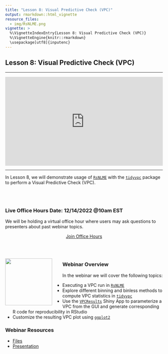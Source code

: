 ```yaml
---
title: "Lesson 8: Visual Predictive Check (VPC)"
output: rmarkdown::html_vignette
resource_files:
  - img/RsNLME.png
vignette: >
  %\VignetteIndexEntry{Lesson 8: Visual Predictive Check (VPC)}
  %\VignetteEngine{knitr::rmarkdown}
  \usepackage[utf8]{inputenc}
---
```


## Lesson 8: Visual Predictive Check (VPC)

---

<div style="padding:56.25% 0 0 0;position:relative;"><iframe src="https://player.vimeo.com/video/776709832?h=53ef440bfa&color=0a7bc1&title=0&byline=0&portrait=0" style="position:absolute;top:0;left:0;width:100%;height:100%;" frameborder="0" allow="autoplay; fullscreen; picture-in-picture" allowfullscreen></iframe></div><script src="https://player.vimeo.com/api/player.js"></script>

---

In Lesson 8, we will demonstrate usage of [`RsNLME`](https://certara.github.io/R-RsNLME/) with the [`tidyvpc`](https://certara.github.io/tidyvpc/) package to perform a Visual Predictive Check (VPC).

<br></br>



### Live Office Hours Date: 12/14/2022 @10am EST

We will be holding a virtual office hour where users may ask questions to presenters about past webinar topics. 

<center>
<a class = "registration-button" href="https://certara.zoom.us/j/85642806232?pwd=aGhzRUNidkNvMEJMS0UxRmhlSWNzUT09" target="_blank">Join Office Hours</a>
</center>

<br></br>

<a href = "https://certara.github.io/tidyvpc/"><img src='img/tidyvpc.png'  align="left" style = "height: 150px; padding-right: 30px;"/></a>

### Webinar Overview

In the webinar we will cover the following topics:

* Executing a VPC run in [`RsNLME`](https://certara.github.io/R-RsNLME/)
* Explore different binning and binless methods to compute VPC statistics in [`tidyvpc`](https://certara.github.io/tidyvpc/)
* Use the [`VPCResults`](https://certara.github.io/R-VPCResults/) Shiny App to parameterize a VPC from the GUI and generate corresponding R code for reproducibility in RStudio
* Customize the resulting VPC plot using [`ggplot2`](https://ggplot2.tidyverse.org/)

### Webinar Resources

* [Files](https://github.com/certara/R-Certara/tree/master/inst/Certara_R_School/Lesson_8)
* [Presentation](https://certara-training.s3.amazonaws.com/Certara.R+School/Lesson+8/Certara+R+School+Lesson+8.pdf)



